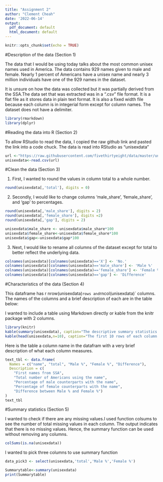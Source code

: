---
title: "Assignment 2"
author: "Clement Cheah"
date: '2022-06-14'
output:
  pdf_document: default
  html_document: default
---

```{r setup, include=FALSE}
knitr::opts_chunk$set(echo = TRUE)
```



#Description of the data (Section 1)

The data that I would be using today talks about the most common unisex names used in America. The data contains 929 names given to male and female. Nearly 1 percent of Americans have a unisex name and nearly 3 million individuals have one of the 929 names in the dataset.

It is unsure on how the data was collected but it was partially derived from the SSA.The data set that was extracted was in a ".csv" file format. It is a flat file as it stores data in plain text format. It is also a fixed width file because each column is in integerial form except for column names. The dataset does not have a delimiter.
```{r}
library(rmarkdown)
library(dplyr)
```

#Reading the data into R (Section 2)

To allow RStudio to read the data, I copied the raw github link and pasted the link into a code chuck. The data is read into RStudio as "unisexdata"
```{r, echo=FALSE}
url <-"https://raw.githubusercontent.com/fivethirtyeight/data/master/unisex-names/unisex_names_table.csv"
unisexdata<-read.csv(url)
```


#Clean the data (Section 3)

1. First, I wanted to round the values in column total to a whole number.
```{r}
round(unisexdata[,'total'], digits = 0)
```


2. Secondly, I would like to change columns 'male_share', 'female_share', and 'gap' to percentages.

```{r}
round(unisexdata[,'male_share'], digits = 2)
round(unisexdata[,'female_share'], digits =2)
round(unisexdata[,'gap'], digits = 2)
```

```{r}
unisexdata$male_share <- unisexdata$male_share*100
unisexdata$female_share<-unisexdata$female_share*100
unisexdata$gap<-unisexdata$gap*100
```

3. Next, I would like to rename all columns of the dataset except for total to better reflect the underlying data.
```{r}
colnames(unisexdata)[colnames(unisexdata)=='X'] <- 'No.'
colnames(unisexdata)[colnames(unisexdata)=='male_share'] <- 'Male %'
colnames(unisexdata)[colnames(unisexdata)=='female_share'] <- 'Female %'
colnames(unisexdata)[colnames(unisexdata)=='gap'] <- 'Difference'
```

#Characteristics of the data (Section 4)

This dataframe has r nrow(unisexdata)` rows and `rncol(unisexdata)` columns. The names of the columns and a brief description of each are in the table below:

I wanted to include a table using Markdown directly or kable from the knitr package with 2 columns.

```{r}
library(knitr)
kable(summary(unisexdata), caption="The descriptive summary statistics of each column in the dataset")
kable(head(unisexdata,n=10), caption="The first 10 rows of each column in the dataset")
```

Here is the table a column name in the datafram with a very brief description of what each column measures.
```{r}
text_tbl <- data.frame(
  Names = c("name", "total", "Male %", "Female %", "Difference"),
  Description = c(
    "First names from SSA",
    "Total number of Americans using the name",
    "Percentage of male counterparts with the name",
    "Percentage of female counterparts with the name",
    "Difference between Male % and Female %")
)
text_tbl
```

#Summary statistics (Section 5)

I wanted to check if there are any missing values.I used function colsums to see the number of total missing values in each column. The output indicates that there is no missing values. Hence, the summary function can be used without removing any columns.

```{r}
colSums(is.na(unisexdata))
```

I wanted to pick three columns to use summary function
```{r}
data_pick3 <- select(unisexdata,'total','Male %','Female %')
```

```{r,include=TRUE}
Summarytable<-summary(unisexdata)
print(Summarytable)
```

